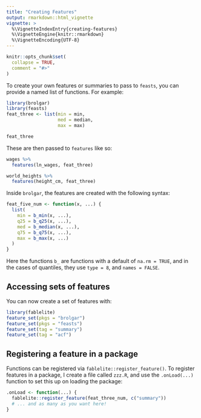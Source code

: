 ```yaml
---
title: "Creating Features"
output: rmarkdown::html_vignette
vignette: >
  %\VignetteIndexEntry{creating-features}
  %\VignetteEngine{knitr::rmarkdown}
  %\VignetteEncoding{UTF-8}
---
```


```r
knitr::opts_chunk$set(
  collapse = TRUE,
  comment = "#>"
)
```

To create your own features or summaries to pass to `feasts`, you can provide a named list of functions. For example:

```r
library(brolgar)
library(feasts)
feat_three <- list(min = min,
                   med = median,
                   max = max)

feat_three

```

These are then passed to `features` like so:

```r
wages %>%
  features(ln_wages, feat_three)

world_heights %>%
  features(height_cm, feat_three)
```
 
Inside `brolgar`, the features are created with the following syntax:

```r
feat_five_num <- function(x, ...) {
  list(
    min = b_min(x, ...),
    q25 = b_q25(x, ...),
    med = b_median(x, ...),
    q75 = b_q75(x, ...),
    max = b_max(x, ...)
  )
}
```

Here the functions `b_` are functions with a default of `na.rm = TRUE`, and in 
the cases of quantiles, they use `type = 8`, and `names = FALSE`.

## Accessing sets of features

You can now create a set of features with:

```r
library(fablelite)
feature_set(pkgs = "brolgar")
feature_set(pkgs = "feasts")
feature_set(tag = "summary")
feature_set(tag = "acf")
```

## Registering a feature in a package

Functions can be registered via `fablelite::register_feature()`. 
To register features in a package, I create a file called `zzz.R`, and use the
`.onLoad(...)` function to set this up on loading the package:

```r
.onLoad <- function(...) {
  fablelite::register_feature(feat_three_num, c("summary"))
  # ... and as many as you want here!
}
```


